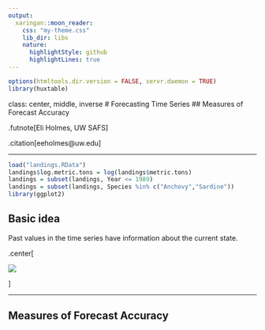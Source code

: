 ```yaml
---
output:
  xaringan::moon_reader:
    css: "my-theme.css"
    lib_dir: libs
    nature:
      highlightStyle: github
      highlightLines: true
---
```


```r
options(htmltools.dir.version = FALSE, servr.daemon = TRUE)
library(huxtable)
```

class: center, middle, inverse
# Forecasting Time Series
## Measures of Forecast Accuracy

.futnote[Eli Holmes, UW SAFS]

.citation[eeholmes@uw.edu]

---

```r
load("landings.RData")
landings$log.metric.tons = log(landings$metric.tons)
landings = subset(landings, Year <= 1989)
landings = subset(landings, Species %in% c("Anchovy","Sardine"))
library(ggplot2)
```

## Basic idea

Past values in the time series have information about the current state.

.center[

![](./figs/SpeciesPlot.jpeg)

]


---

## Measures of Forecast Accuracy